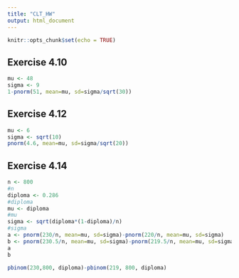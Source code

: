 ```yaml
---
title: "CLT_HW"
output: html_document
---
```


```r
knitr::opts_chunk$set(echo = TRUE)
```

## Exercise 4.10
```r
mu <- 48
sigma <- 9
1-pnorm(51, mean=mu, sd=sigma/sqrt(30))
```

## Exercise 4.12
```r
mu <- 6
sigma <- sqrt(10)
pnorm(4.6, mean=mu, sd=sigma/sqrt(20))
```

## Exercise 4.14
```r
n <- 800
#n
diploma <- 0.286
#diploma
mu <- diploma
#mu
sigma <- sqrt(diploma*(1-diploma)/n)
#sigma
a <- pnorm(230/n, mean=mu, sd=sigma)-pnorm(220/n, mean=mu, sd=sigma)
b <- pnorm(230.5/n, mean=mu, sd=sigma)-pnorm(219.5/n, mean=mu, sd=sigma)
a
b

```

```r
pbinom(230,800, diploma)-pbinom(219, 800, diploma)
```


